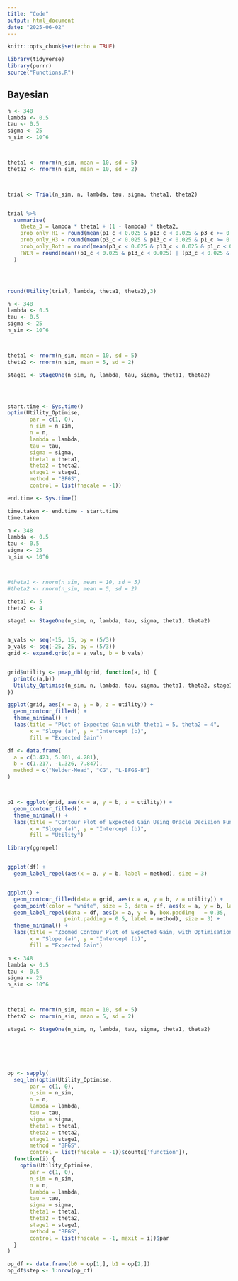 ```yaml
---
title: "Code"
output: html_document
date: "2025-06-02"
---
```


```r
knitr::opts_chunk$set(echo = TRUE)
```

```r
library(tidyverse)
library(purrr)
source("Functions.R")
```

## Bayesian


```r
n <- 348
lambda <- 0.5
tau <- 0.5
sigma <- 25
n_sim <- 10^6



theta1 <- rnorm(n_sim, mean = 10, sd = 5)
theta2 <- rnorm(n_sim, mean = 10, sd = 2)



trial <- Trial(n_sim, n, lambda, tau, sigma, theta1, theta2)


trial %>%
  summarise(
    theta_3 = lambda * theta1 + (1 - lambda) * theta2,
    prob_only_H1 = round(mean(p1_c < 0.025 & p13_c < 0.025 & p3_c >= 0.025), 3),
    prob_only_H3 = round(mean(p3_c < 0.025 & p13_c < 0.025 & p1_c >= 0.025), 3),
    prob_only_Both = round(mean(p3_c < 0.025 & p13_c < 0.025 & p1_c < 0.025), 3),
    FWER = round(mean((p1_c < 0.025 & p13_c < 0.025) | (p3_c < 0.025 & p13_c < 0.025)), 3)
  )




round(Utility(trial, lambda, theta1, theta2),3)
```

```r
n <- 348
lambda <- 0.5
tau <- 0.5
sigma <- 25
n_sim <- 10^6



theta1 <- rnorm(n_sim, mean = 10, sd = 5)
theta2 <- rnorm(n_sim, mean = 5, sd = 2)

stage1 <- StageOne(n_sim, n, lambda, tau, sigma, theta1, theta2)




start.time <- Sys.time()
optim(Utility_Optimise, 
       par = c(1, 0), 
       n_sim = n_sim, 
       n = n, 
       lambda = lambda, 
       tau = tau, 
       sigma = sigma, 
       theta1 = theta1, 
       theta2 = theta2,
       stage1 = stage1,
       method = "BFGS",
       control = list(fnscale = -1))

end.time <- Sys.time()

time.taken <- end.time - start.time
time.taken
```

```r
n <- 348
lambda <- 0.5
tau <- 0.5
sigma <- 25
n_sim <- 10^6



#theta1 <- rnorm(n_sim, mean = 10, sd = 5)
#theta2 <- rnorm(n_sim, mean = 5, sd = 2)

theta1 <- 5
theta2 <- 4

stage1 <- StageOne(n_sim, n, lambda, tau, sigma, theta1, theta2)


a_vals <- seq(-15, 15, by = (5/3))
b_vals <- seq(-25, 25, by = (5/3))
grid <- expand.grid(a = a_vals, b = b_vals)


grid$utility <- pmap_dbl(grid, function(a, b) {
  print(c(a,b))
  Utility_Optimise(n_sim, n, lambda, tau, sigma, theta1, theta2, stage1, c(a,b))
})

ggplot(grid, aes(x = a, y = b, z = utility)) +
  geom_contour_filled() +
  theme_minimal() +
  labs(title = "Plot of Expected Gain with theta1 = 5, theta2 = 4",
       x = "Slope (a)", y = "Intercept (b)",
       fill = "Expected Gain")
```





```r
df <- data.frame(
  a = c(3.423, 5.001, 4.281),
  b = c(1.217, -1.326, 7.847),
  method = c("Nelder-Mead", "CG", "L-BFGS-B")
)



p1 <- ggplot(grid, aes(x = a, y = b, z = utility)) +
  geom_contour_filled() +
  theme_minimal() +
  labs(title = "Contour Plot of Expected Gain Using Oracle Decision Function",
       x = "Slope (a)", y = "Intercept (b)",
       fill = "Utility")

library(ggrepel)


ggplot(df) +
  geom_label_repel(aes(x = a, y = b, label = method), size = 3)


ggplot() +
  geom_contour_filled(data = grid, aes(x = a, y = b, z = utility)) +
  geom_point(color = "white", size = 3, data = df, aes(x = a, y = b, label = method)) +
  geom_label_repel(data = df, aes(x = a, y = b, box.padding   = 0.35, 
                  point.padding = 0.5, label = method), size = 3) +
  theme_minimal() +
  labs(title = "Zoomed Contour Plot of Expected Gain, with Optimisation Method Guesses",
       x = "Slope (a)", y = "Intercept (b)",
       fill = "Expected Gain")
```







```r
n <- 348
lambda <- 0.5
tau <- 0.5
sigma <- 25
n_sim <- 10^6



theta1 <- rnorm(n_sim, mean = 10, sd = 5)
theta2 <- rnorm(n_sim, mean = 5, sd = 2)

stage1 <- StageOne(n_sim, n, lambda, tau, sigma, theta1, theta2)






op <- sapply(
  seq_len(optim(Utility_Optimise, 
       par = c(1, 0), 
       n_sim = n_sim, 
       n = n, 
       lambda = lambda, 
       tau = tau, 
       sigma = sigma, 
       theta1 = theta1, 
       theta2 = theta2,
       stage1 = stage1,
       method = "BFGS",
       control = list(fnscale = -1))$counts['function']), 
  function(i) {
    optim(Utility_Optimise, 
       par = c(1, 0), 
       n_sim = n_sim, 
       n = n, 
       lambda = lambda, 
       tau = tau, 
       sigma = sigma, 
       theta1 = theta1, 
       theta2 = theta2,
       stage1 = stage1,
       method = "BFGS",
       control = list(fnscale = -1, maxit = i))$par
  }
)

op_df <- data.frame(b0 = op[1,], b1 = op[2,])
op_df$step <- 1:nrow(op_df)
```

